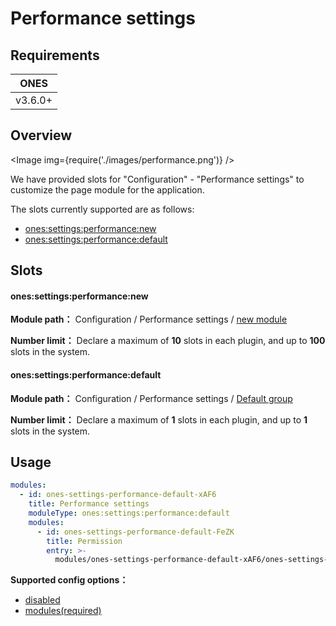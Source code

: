 
# Performance settings

## Requirements

|  ONES   |
| :-----: |
| v3.6.0+ |

## Overview

<Image img={require('./images/performance.png')} />

We have provided slots for "Configuration" - "Performance settings" to customize the page module for the application.

The slots currently supported are as follows:

- [ones:settings:performance:new](#onessettingsperformancenew)
- [ones:settings:performance:default](#onessettingsperformancedefault)

## Slots

#### ones:settings:performance:new

**Module path：** Configuration / Performance settings / [new module](../index.mdx#slot-hierarchy)

**Number limit：** Declare a maximum of **10** slots in each plugin, and up to **100** slots in the system.

#### ones:settings:performance:default

**Module path：** Configuration / Performance settings / [Default group](../index.mdx#slot-hierarchy)

**Number limit：** Declare a maximum of **1** slots in each plugin, and up to **1** slots in the system.

## Usage

```yaml
modules:
  - id: ones-settings-performance-default-xAF6
    title: Performance settings
    moduleType: ones:settings:performance:default
    modules:
      - id: ones-settings-performance-default-FeZK
        title: Permission
        entry: >-
          modules/ones-settings-performance-default-xAF6/ones-settings-performance-default-FeZK/index.html
```

**Supported config options：**

- [disabled](../../../../../reference/config/plugin.yaml#disabled)
- [modules(required)](../../../../../reference/config/plugin.yaml#subModule)

